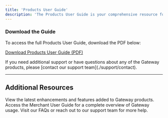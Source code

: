 ```yaml
---
title: 'Products User Guide'
description: 'The Products User Guide is your comprehensive resource for understanding and using the various products offered through the Gateway. This guide covers key features, setup instructions, and usage best practices for each product, including Pay by Link, Subscription services, QR Code Payments, and E-Wallet integrations. It is designed to help merchants make the most of the payment options available within the Gateway, ensuring a smooth experience for both merchants and their customers.'
---
```


### **Download the Guide**

To access the full Products User Guide, download the PDF below:

[Download Products User Guide (PDF)](./path/to/Products_User_Guide.pdf)

<Note>
  If you need additional support or have questions about any of the Gateway products, please [contact our support team](./support/contact).
</Note>

---

## **Additional Resources**

<CardGroup>
  <Card title="Product Updates" icon="pen-to-square" href="/change-logs/product-updates">
    View the latest enhancements and features added to Gateway products.
  </Card>
  
  <Card title="Merchant User Guide" icon="book" href="/guides/merchant-user-guide">
    Access the Merchant User Guide for a complete overview of Gateway usage.
  </Card>

  <Card title="FAQs & Support" icon="comments-question" href="/support/faqs">
    Visit our FAQs or reach out to our support team for more help.
  </Card>
</CardGroup>

